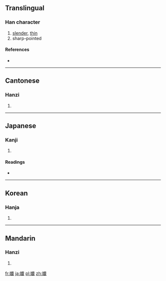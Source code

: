 ==Translingual==

===Han character===
{{Han char|rn=38|rad=女|as=17|sn=20|four=4345<sub>0</sub>|canj=女人戈一 (VOIM)}}

# [[slender]], [[thin]]
# sharp-pointed

====References====
* {{Han ref|kx=0274.090|dkj=06893|dj=0542.260|hdz=21090.120|uh=5B45|ud=23365|bh=F443|bd=62531}}

----

==Cantonese==

===Hanzi===
{{yue-hanzi|jyut=|y=chim1}}

# {{defn|Cantonese|sort=女17}}

----

==Japanese==

===Kanji===
{{ja-kanji|grade=|rs=女17}}

# {{defn|Japanese|sort=女17}}

====Readings====
* {{ja-readings|on=[[せん]] (sen)|kun=[[かよわい]] (kayowai)}}

----

==Korean==

===Hanja===
{{ko-hanja|hangeul=섬|rv=seom|mr=sŏm}}

# {{defn|Korean|sort=女17}}

----

==Mandarin==

===Hanzi===
{{cmn-hanzi|pin=[[xiān]] ([[xian1]])|wg=hsien<sup>1</sup>}}

# {{defn|Mandarin|sort=女17}}

[[fr:孅]]
[[ja:孅]]
[[pl:孅]]
[[zh:孅]]